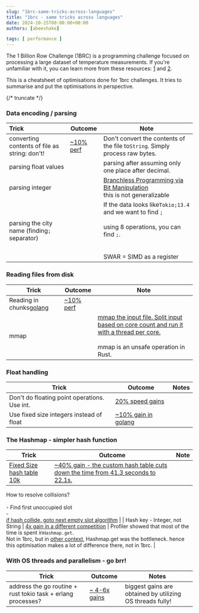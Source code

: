 ```yaml
---
slug: "1brc-same-tricks-across-languages"
title: "1brc - same tricks across languages"
date: 2024-10-25T00:00:00+00:00
authors: [abeeshake] 

tags: [ performance ]
---
```

The 1 Billion Row Challenge (1BRC) is a programming challenge focused on processing a large dataset of temperature measurements. If you're unfamiliar with it, you can learn more from these resources: [1](https://github.com/gunnarmorling/1brc) and [2](https://www.morling.dev/blog/1brc-results-are-in/).

This is a cheatsheet  of optimisations done for 1brc challenges. It tries to summarise and put the optimisations in perspective.


{/* truncate */}

### Data encoding / parsing


| Trick                                         | Outcome                                                                                     | Note                                                                                                                                                 |
| :-------------------------------------------- | ------------------------------------------------------------------------------------------- | ---------------------------------------------------------------------------------------------------------------------------------------------------- |
| converting contents of file as string: don't! | [~10% perf](https://github.com/gunnarmorling/1brc/discussions/57#discussioncomment-8153186) | Don't convert the contents of the file to`String`. Simply process raw bytes.                                                                         |
| parsing float values<br />                    |                                                                                             | parsing after assuming only one place after decimal.                                                                                                 |
| parsing integer                               |                                                                                             | [Branchless Programming via Bit Manipulation](https://youtu.be/EFXxXFHpS0M?t=1255)<br /> this is not generalizable                                   |
| parsing the city name (finding`;` separator)  |                                                                                             | If the data looks like`Tokio;13.4` and we want to find `;`<br/><br/>using 8 operations, you can find `;`.<br /><br /><br />SWAR = SIMD as a register |

### Reading files from disk


| Trick                                                                                                                                  | Outcome                                                                                     | Note                                                                                                                                                                                                                    |
| -------------------------------------------------------------------------------------------------------------------------------------- | ------------------------------------------------------------------------------------------- | ----------------------------------------------------------------------------------------------------------------------------------------------------------------------------------------------------------------------- |
| Reading in chunks[golang](https://www.bytesizego.com/blog/one-billion-row-challenge-go#:~:text=Reading%20file%3A%20Read%20in%20chunks) | [~10% perf](https://github.com/gunnarmorling/1brc/discussions/57#discussioncomment-8153186) |                                                                                                                                                                                                                         |
| mmap                                                                                                                                   |                                                                                             | [mmap the input file. Split input based on core count and run it with a thread per core.](https://github.com/gunnarmorling/1brc/discussions/57#discussioncomment-8041416)<br/><br/>mmap is an unsafe operation in Rust. |


### Float handling


| Trick                                        | Outcome                                                                                                         | Notes |
| -------------------------------------------- | --------------------------------------------------------------------------------------------------------------- | ----- |
| Don't do floating point operations. Use int. | [20% speed gains](https://github.com/gunnarmorling/1brc/discussions/57#discussioncomment-8024568)               |       |
| Use fixed size integers instead of float     | [~10% gain in golang](https://benhoyt.com/writings/go-1brc/#:~:text=Solution%204%3A%20fixed%20point%20integers) |       |

### The Hashmap - simpler hash function


| Trick | Outcome | Note |
|------------------------------------------------------------------------------------------------------------------------------------------------------------------------------------------------------------------------------|--------------------------------------------------------------------------------------------------------------------------------------------------------------------------------------------------------------------------------|----------------------------------------------------------------------------------------------------------------------------------------------------------------------------------------------------------------------------------------------------------------------------------------------------------------------------------------------------------------------------------|
| [Fixed Size hash table 10k](https://github.com/gunnarmorling/1brc/discussions/57#:~:text=Treat%20the%20first%20eight%20bytes%20of%20the%20name%20as%20a%20hash%20key%20into%20a%20fixed%20size%2010k%20item%20hash%20table.) | [~40% gain - the custom hash table cuts down the time from 41.3 seconds to 22.1s.](https://benhoyt.com/writings/go-1brc/#:~:text=the%20custom%20hash%20table%20cuts%20down%20the%20time%20from%2041.3%20seconds%20to%2022.1s.)|
 How to resolve collisions?<br /><br />- Find first unoccupied slot<br />- <br />[if hash collide, goto next empty slot algorithm](https://benhoyt.com/writings/go-1brc/#:~:text=It%E2%80%99s%20a%20simple%20implementation%20that%20uses%20the%20FNV%2D1a%20hash%20algorithm%20with%20linear%20probing%3A%20if%20there%E2%80%99s%20a%20collision%2C%20use%20the%20next%20empty%20slot.)
| | Hash key - Integer, not String | [4x gain in a different competition](https://youtu.be/SVw9nKfVPx4?t=501) | Profiler showed that most of
the time is spent in`Hashmap.get`.<br /> Not in 1brc, but in [other context](https://www.youtube.com/watch?v=SVw9nKfVPx4&t=501s), Hashmap.get was
the bottleneck. hence this optimisation makes a lot of difference there, not in
1brc. |

### With OS threads and parallelism - go brr!


| Trick                                                        | Outcome                                                                                                                                                                                                                                  | Notes                                                     |
| ------------------------------------------------------------ | ---------------------------------------------------------------------------------------------------------------------------------------------------------------------------------------------------------------------------------------- | --------------------------------------------------------- |
| address the go routine + rust tokio task + erlang processes? | [~ 4-6x gains](https://benhoyt.com/writings/go-1brc/#:~:text=Processing%20the%20input%20file%20in%20parallel%20provides%20a%20huge%20win%20over%20r1%2C%20taking%20the%20time%20from%201%20minute%2045%20seconds%20to%2022.6%20seconds.) | biggest gains are obtained by utilizing OS threads fully! |
